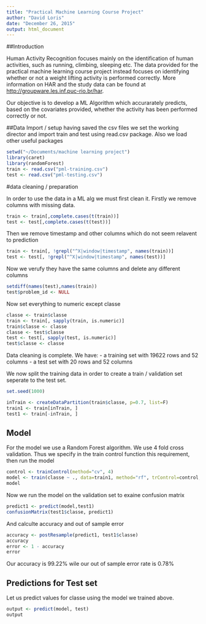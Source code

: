 ```yaml
---
title: "Practical Machine Learning Course Project"
author: "David Loris"
date: "December 26, 2015"
output: html_document
---
```


##Introduction

Human Activity Recognition focuses mainly on the identification of human activities, such as running, climbing, sleeping etc. The data provided for the practical machine learning course project instead focuses on identifying whether or not a weight lifting activity is performed correctly.  More information on HAR and the study data can be found at <http://groupware.les.inf.puc-rio.br/har>.

Our objective is to develop a ML Algorithm which accurarately predicts, based on the covariates provided,  whether the activity has been performed correctly or not.


##Data Import / setup
having saved the csv files we set the working director and import train and test using read.csv package. Also we load other useful packages

```r
setwd("~/Documents/machine learning project")
library(caret)
library(randomForest)
train <- read.csv("pml-training.csv")
test <- read.csv("pml-testing.csv")
```

#data cleaning / preparation

In order to use the data in a ML alg we must first clean it. Firstly we remove columns with missing data.

```r


train <- train[,complete.cases(t(train))] 
test <- test[,complete.cases(t(test))] 


```

Then we remove timestamp and other columns which do not seem relavent to prediction
```r

train <- train[, !grepl("^X|window|timestamp", names(train))]
test <- test[, !grepl("^X|window|timestamp", names(test))]

```

Now we verufy they have the same columns and delete any different columns

```r
setdiff(names(test),names(train))
test$problem_id <- NULL

```

Now set everything to numeric except classe
```r
classe <- train$classe
train <- train[, sapply(train, is.numeric)]
train$classe <- classe
classe <- test$classe
test <- test[, sapply(test, is.numeric)]
test$classe <- classe
```

Data cleaning is complete. We have:
- a training set with 19622 rows and 52 columns
- a test set with 20 rows and 52 columns

We now split the training data in order to create a train / validation set seperate to the test set.


```r
set.seed(1000) 

inTrain <- createDataPartition(train$classe, p=0.7, list=F)
train1 <- train[inTrain, ]
test1 <- train[-inTrain, ]

```


## Model

For the model we use a Random Forest algorithm. We use 4 fold cross validation. Thus we specify in the train control function this requirement, then run the model

```r
control <- trainControl(method="cv", 4)
model <- train(classe ~ ., data=train1, method="rf", trControl=control, na.action=na.omit,ntree=250)
model
```

Now we run the model on the validation set to exaine confusion matrix
```r
predict1 <- predict(model,test1)
confusionMatrix(test1$classe, predict1)
```

And calculte accuracy and out of sample error
```r
accuracy <- postResample(predict1, test1$classe)
accuracy
error <- 1 - accuracy
error
```
Our accuracy is 99.22% wile our out of sample error rate is 0.78%


## Predictions for Test set

Let us predict values for classe using the model we trained above.
```r
output <- predict(model, test)
output
```






